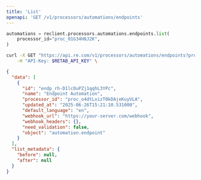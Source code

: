 ```yaml
---
title: 'List'
openapi: 'GET /v1/processors/automations/endpoints'
---
```


<RequestExample>

```python python
automations = reclient.processors.automations.endpoints.list(
    processor_id="proc_01G34H8J2K",
)
```
```bash bash
curl -X GET "https://api.re.com/v1/processors/automations/endpoints?processor_id=proc_01G34H8J2K" \
    -H "API-Key: $RETAB_API_KEY" \
```

</RequestExample>

<ResponseExample>

```json
{
  "data": [
    {
      "id": "endp_rh-D1lcOuPZj1qqhL3YPc",
      "name": "Endpoint Automation",
      "processor_id": "proc_o4dtLxizT0kDAjeKuyVLA",
      "updated_at": "2025-06-26T15:21:10.531000",
      "default_language": "en",
      "webhook_url": "https://your-server.com/webhook",
      "webhook_headers": {},
      "need_validation": false,
      "object": "automation.endpoint"
    }
  ],
  "list_metadata": {
    "before": null,
    "after": null
  }
}
```
</ResponseExample>